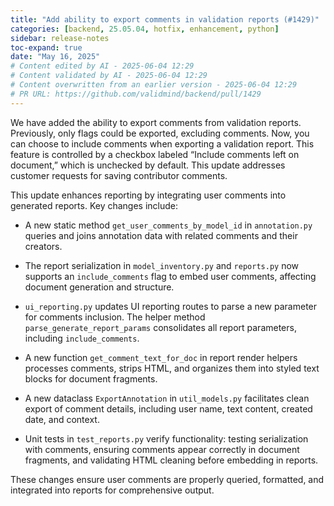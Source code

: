 ```yaml
---
title: "Add ability to export comments in validation reports (#1429)"
categories: [backend, 25.05.04, hotfix, enhancement, python]
sidebar: release-notes
toc-expand: true
date: "May 16, 2025"
# Content edited by AI - 2025-06-04 12:29
# Content validated by AI - 2025-06-04 12:29
# Content overwritten from an earlier version - 2025-06-04 12:29
# PR URL: https://github.com/validmind/backend/pull/1429
---
```


We have added the ability to export comments from validation reports. Previously, only flags could be exported, excluding comments. Now, you can choose to include comments when exporting a validation report. This feature is controlled by a checkbox labeled "Include comments left on document," which is unchecked by default. This update addresses customer requests for saving contributor comments.

This update enhances reporting by integrating user comments into generated reports. Key changes include:

- A new static method `get_user_comments_by_model_id` in `annotation.py` queries and joins annotation data with related comments and their creators.
  
- The report serialization in `model_inventory.py` and `reports.py` now supports an `include_comments` flag to embed user comments, affecting document generation and structure.

- `ui_reporting.py` updates UI reporting routes to parse a new parameter for comments inclusion. The helper method `parse_generate_report_params` consolidates all report parameters, including `include_comments`.

- A new function `get_comment_text_for_doc` in report render helpers processes comments, strips HTML, and organizes them into styled text blocks for document fragments.

- A new dataclass `ExportAnnotation` in `util_models.py` facilitates clean export of comment details, including user name, text content, created date, and context.

- Unit tests in `test_reports.py` verify functionality: testing serialization with comments, ensuring comments appear correctly in document fragments, and validating HTML cleaning before embedding in reports.

These changes ensure user comments are properly queried, formatted, and integrated into reports for comprehensive output.